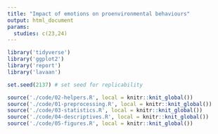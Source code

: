 ```yaml
---
title: "Impact of emotions on proenvironmental behaviours"
output: html_document
params:
  studies: c(23,24)
---
```


```r
library('tidyverse')
library('ggplot2')
library('report')
library('lavaan')

set.seed(2137) # set seed for replicability

source('./code/02-helpers.R', local = knitr::knit_global())
source('./code/01-preprocessing.R', local = knitr::knit_global())
source('./code/03-statistics.R', local = knitr::knit_global())
source('./code/04-descriptives.R', local = knitr::knit_global())
source('./code/05-figures.R', local = knitr::knit_global())
```
